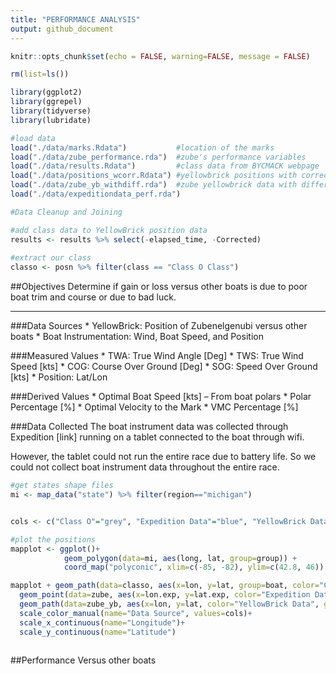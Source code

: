 ```yaml
---
title: "PERFORMANCE ANALYSIS"
output: github_document
---
```


```r
knitr::opts_chunk$set(echo = FALSE, warning=FALSE, message = FALSE)

rm(list=ls())

library(ggplot2)
library(ggrepel)
library(tidyverse)
library(lubridate)

#load data
load("./data/marks.Rdata")           #location of the marks
load("./data/zube_performance.rda")  #zube's performance variables
load("./data/results.Rdata")         #class data from BYCMACK webpage
load("./data/positions_wcorr.Rdata") #yellowbrick positions with corrected time
load("./data/zube_yb_withdiff.rda")  #zube yellowbrick data with difference from class0 boats
load("./data/expeditiondata_perf.rda")

#Data Cleanup and Joining

#add class data to YellowBrick position data
results <- results %>% select(-elapsed_time, -Corrected)
  
#extract our class
classo <- posn %>% filter(class == "Class O Class")


```

##Objectives
Determine if gain or loss versus other boats is due to poor boat trim and course or due to bad luck. 

***

###Data Sources
* YellowBrick: Position of Zubenelgenubi versus other boats
* Boat Instrumentation: Wind, Boat Speed, and Position

###Measured Values
* TWA: True Wind Angle [Deg]
* TWS: True Wind Speed [kts]
* COG: Course Over Ground [Deg]
* SOG: Speed Over Ground [kts]
* Position: Lat/Lon

###Derived Values
* Optimal Boat Speed [kts] -- From boat polars
* Polar Percentage [%]
* Optimal Velocity to the Mark
* VMC Percentage [%]


###Data Collected
The boat instrument data was collected through Expedition [link] running on a tablet connected to the boat through wifi. 

However, the tablet could not run the entire race due to battery life. So we could not collect boat instrument data throughout the entire race. 

```r
#get states shape files
mi <- map_data("state") %>% filter(region=="michigan")


cols <- c("Class O"="grey", "Expedition Data"="blue", "YellowBrick Data"="red")

#plot the positions
mapplot <- ggplot()+
            geom_polygon(data=mi, aes(long, lat, group=group)) + 
            coord_map("polyconic", xlim=c(-85, -82), ylim=c(42.8, 46))

mapplot + geom_path(data=classo, aes(x=lon, y=lat, group=boat, color="Class O")) + 
  geom_point(data=zube, aes(x=lon.exp, y=lat.exp, color="Expedition Data"))+
  geom_path(data=zube_yb, aes(x=lon, y=lat, color="YellowBrick Data", group="boat"))+
  scale_color_manual(name="Data Source", values=cols)+
  scale_x_continuous(name="Longitude")+
  scale_y_continuous(name="Latitude")
  
```



##Performance Versus other boats


